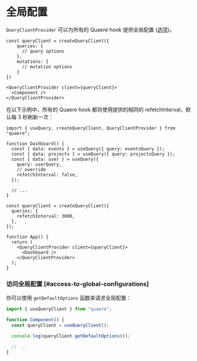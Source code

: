 # 全局配置

`QueryClientProvider` 可以为所有的 Quaere hook 提供全局配置 ([选项](/docs/api#options))。

```tsx
const queryClient = createQueryClient({
    queries: {
      // query options
    },
    mutations: {
      // mutation options
    }
})

<QueryClientProvider client={queryClient}>
  <Component />
</QueryClientProvider>
```

在以下示例中，所有的 Quaere hook 都将使用提供的相同的 refetchInterval，默认每 3 秒刷新一次：

```tsx
import { useQuery, createQueryClient, QueryClientProvider } from "quaere";

function Dashboard() {
  const { data: events } = useQuery({ query: eventsQuery });
  const { data: projects } = useQuery({ query: projectsQuery });
  const { data: user } = useQuery({
    query: userQuery,
    // override
    refetchInterval: false,
  });

  // ...
}

const queryClient = createQueryClient({
  queries: {
    refetchInterval: 3000,
  },
});

function App() {
  return (
    <QueryClientProvider client={queryClient}>
      <Dashboard />
    </QueryClientProvider>
  );
}
```

### 访问全局配置 [#access-to-global-configurations]

你可以使用 `getDefaultOptions` 函数来请求全局配置：

```jsx
import { useQueryClient } from "quaere";

function Component() {
  const queryClient = useQueryClient();

  console.log(queryClient.getDefaultOptions());

  // ...
}
```
